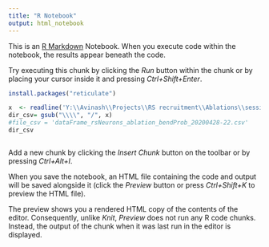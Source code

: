 ```yaml
---
title: "R Notebook"
output: html_notebook
---
```


This is an [R Markdown](http://rmarkdown.rstudio.com) Notebook. When you execute code within the notebook, the results appear beneath the code. 

Try executing this chunk by clicking the *Run* button within the chunk or by placing your cursor inside it and pressing *Ctrl+Shift+Enter*. 


```r
install.packages("reticulate")
```


```r
x  <- readline('Y:\\Avinash\\Projects\\RS recruitment\\Ablations\\session_20200426-04')
dir_csv= gsub("\\\\", "/", x)
#file_csv = 'dataFrame_rsNeurons_ablation_bendProb_20200428-22.csv'
dir_csv

```


```r

  
```

Add a new chunk by clicking the *Insert Chunk* button on the toolbar or by pressing *Ctrl+Alt+I*.

When you save the notebook, an HTML file containing the code and output will be saved alongside it (click the *Preview* button or press *Ctrl+Shift+K* to preview the HTML file).

The preview shows you a rendered HTML copy of the contents of the editor. Consequently, unlike *Knit*, *Preview* does not run any R code chunks. Instead, the output of the chunk when it was last run in the editor is displayed.
